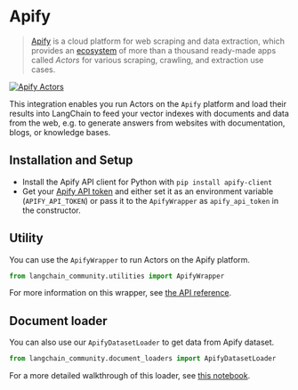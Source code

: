 # Apify


>[Apify](https://apify.com) is a cloud platform for web scraping and data extraction,
>which provides an [ecosystem](https://apify.com/store) of more than a thousand
>ready-made apps called *Actors* for various scraping, crawling, and extraction use cases.

[![Apify Actors](/img/ApifyActors.png)](https://apify.com/store)

This integration enables you run Actors on the `Apify` platform and load their results into LangChain to feed your vector
indexes with documents and data from the web, e.g. to generate answers from websites with documentation,
blogs, or knowledge bases.


## Installation and Setup

- Install the Apify API client for Python with `pip install apify-client`
- Get your [Apify API token](https://console.apify.com/account/integrations) and either set it as
  an environment variable (`APIFY_API_TOKEN`) or pass it to the `ApifyWrapper` as `apify_api_token` in the constructor.


## Utility

You can use the `ApifyWrapper` to run Actors on the Apify platform.

```python
from langchain_community.utilities import ApifyWrapper
```

For more information on this wrapper, see [the API reference](https://python.langchain.com/v0.2/api_reference/community/utilities/langchain_community.utilities.apify.ApifyWrapper.html).


## Document loader

You can also use our `ApifyDatasetLoader` to get data from Apify dataset.

```python
from langchain_community.document_loaders import ApifyDatasetLoader
```

For a more detailed walkthrough of this loader, see [this notebook](/docs/integrations/document_loaders/apify_dataset).
